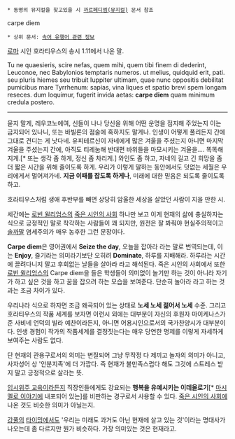  * 동명의 뮤지컬을 찾고있을 시 [[까르페디엠(뮤지컬)]] 문서 참조

carpe diem
 * 상위 문서: [[속어 유행어 관련 정보]]
[[로마]] 시인 호라티우스의 송시 1.11에서 나온 말.

Tu ne quaesieris, scire nefas, quem mihi, quem tibi
finem di dederint, Leuconoe, nec Babylonios
temptaris numeros. ut melius, quidquid erit, pati.
seu pluris hiemes seu tribuit Iuppiter ultimam,
quae nunc oppositis debilitat pumicibus mare
Tyrrhenum: sapias, vina liques et spatio brevi
spem longam reseces. dum loquimur, fugerit invida
aetas: '''carpe diem''' quam minimum credula postero.
----
묻지 말게, 레우코노에여, 신들이 나나 당신을 위해 어떤 운명을 점지해 주었는지 
이는 금지되어 있나니, 또는 바빌론의 점술에 혹하지도 말게나. 인생이 어떻게 풀리든지 간에 그대로 견디는 게 낫다네.
유피테르신이 자네에게 많은 겨울을 주셨는지 아니면 마지막 겨울을 주셨는지 간에, 아직도 티레눔해 반대편 바위들을 마모시키는 겨울을….
똑똑해지게.[* 또는 생각 좀 하게, 정신 좀 차리게.] 와인도 좀 하고, 자네의 길고 긴 희망을 좀 더 짧은 시간을 위해 줄이도록 하게. 우리가 이렇게 말하는 동안에서도 덧없는 세월은 우리에게서 멀어져가네. '''지금 이때를 잡도록 하게나''', 미래에 대한 믿음은 되도록 줄이도록 하고.

호라티우스처럼 생애 후반부를 빼면 상당히 암울한 세상을 살았던 사람이 지을 만한 시.

세간에는 [[로빈 윌리엄스]]의 [[죽은 시인의 사회]] 하나만 보고 이게 현재의 삶에 충실하자는 식으로 긍정적인 말로 착각하는 사람들이 꽤 되지만, 원전은 잘 봐줘야 현실주의적이고 [[솔까말]] 염세주의가 매우 농후한 그런 문장이다.

'''Carpe diem'''은 영어권에서 '''Seize the day''', 오늘을 잡아라 라는 말로 번역되는데, 이는 '''Enjoy''', 즐기라는 의미라기보단 오히려 '''Dominate''', 하루를 지배해라. 하루라는 시간에 끌려다니지 말고 후회없는 날들을 살아라 라고 해석된다. 죽은 시인의 사회에서 또한 [[로빈 윌리엄스]]의 Carpe diem을 들은 학생들이 의미없이 놀기만 하는 것이 아니라 자기가 하고 싶은 것을 하고 꿈을 잡으려 하는 모습을 보여준다. 단순히 놀아라 라고 하는 것과는 조금 차이가 있다.

우리나라 식으로 하자면 조금 왜곡되어 있는 상태로 '''노세 노세 젊어서 노세''' 수준. 그리고 호라티우스의 작품 세계를 보자면 이런시 외에는 대부분이 자신의 후원자 마이케나스가 준 사비네 언덕의 빌라 예찬이라든지, 아니면 어용시인으로서의 국가찬양시가 대부분이다. 인생 경험이 작가의 작품세계를 결정짓는다는 매우 당연한 명제를 이렇게 자세하게 보여주는 사람도 없다.

단 현재의 관용구로서의 의미는 변질되어 그냥 무작정 다 제끼고 놀자의 의미가 아니고, 사자성어 상 '안분지족'에 더 가깝다. 즉 현재가 불만족스럽다 해도 그것에 스트레스 받지 말고 긍정적으로 살라는 뜻.

[[입시위주 교육]]이라든지 직장인들에게도 강요되는 '''행복을 유예시키는 이데올로기'''[* [[마시멜로 이야기]]에 내포되어 있는]를 비판하는 경구로서 사용할 수 있다. [[죽은 시인의 사회]]에 나온 것도 비슷한 의미가 아닐는지.

[[강풀]]의 [[타이밍]]에서도 '우리는 미래도 과거도 아닌 현재에 살고 있는 것'이라는 명대사가 나오는데 좀 다르지만 뭔가 비슷하다. 가장 의미있는 것은 현재라고.
